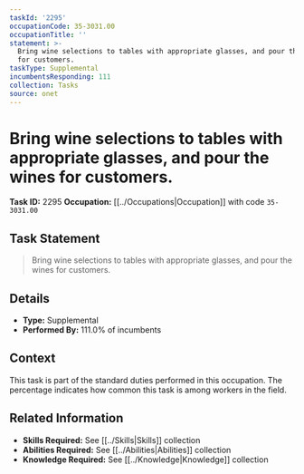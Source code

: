 ```yaml
---
taskId: '2295'
occupationCode: 35-3031.00
occupationTitle: ''
statement: >-
  Bring wine selections to tables with appropriate glasses, and pour the wines
  for customers.
taskType: Supplemental
incumbentsResponding: 111
collection: Tasks
source: onet
---
```

# Bring wine selections to tables with appropriate glasses, and pour the wines for customers.

**Task ID:** 2295
**Occupation:** [[../Occupations|Occupation]] with code `35-3031.00`

## Task Statement

> Bring wine selections to tables with appropriate glasses, and pour the wines for customers.

## Details

- **Type:** Supplemental
- **Performed By:** 111.0% of incumbents

## Context

This task is part of the standard duties performed in this occupation. The percentage indicates how common this task is among workers in the field.

## Related Information

- **Skills Required:** See [[../Skills|Skills]] collection
- **Abilities Required:** See [[../Abilities|Abilities]] collection
- **Knowledge Required:** See [[../Knowledge|Knowledge]] collection
